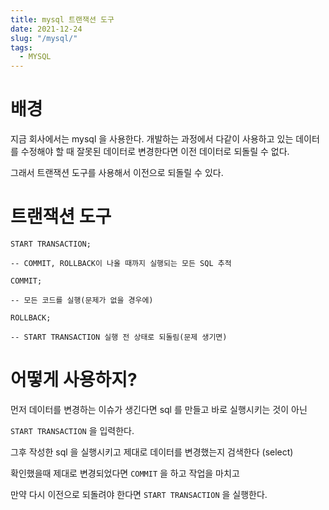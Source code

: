 ```yaml
---
title: mysql 트랜잭션 도구
date: 2021-12-24
slug: "/mysql/"
tags:
  - MYSQL
---
```

# 배경

지금 회사에서는 mysql 을 사용한다.
개발하는 과정에서 다같이 사용하고 있는 데이터를 수정해야 할 때
잘못된 데이터로 변경한다면 이전 데이터로 되돌릴 수 없다.

그래서 트랜잭션 도구를 사용해서 이전으로 되돌릴 수 있다.


# 트랜잭션 도구
```
START TRANSACTION;

-- COMMIT, ROLLBACK이 나올 때까지 실행되는 모든 SQL 추적

COMMIT;

-- 모든 코드를 실행(문제가 없을 경우에)

ROLLBACK;

-- START TRANSACTION 실행 전 상태로 되돌림(문제 생기면)
```

# 어떻게 사용하지?

먼저 데이터를 변경하는 이슈가 생긴다면
sql 를 만들고 바로 실행시키는 것이 아닌

`START TRANSACTION` 을 입력한다.

그후 작성한 sql 을 실행시키고
제대로 데이터를 변경했는지 검색한다 (select)

확인했을때 제대로 변경되었다면 `COMMIT` 을 하고 작업을 마치고

만약 다시 이전으로 되돌려야 한다면 `START TRANSACTION` 을 실행한다.


